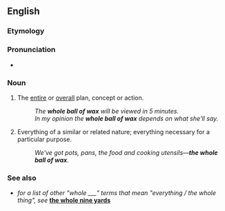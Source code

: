 ==English==

===Etymology===
{{rfe|en}}

===Pronunciation===
* {{audio|en|En-au-whole ball of wax.ogg|Audio (AU)}}

===Noun===
{{en-noun|head=[[whole]] [[ball]] of [[wax]]|?}}

# {{lb|en|idiomatic|slang}} The [[entire]] or [[overall]] plan, concept or action.
#: ''The '''whole ball of wax''' will be viewed in 5 minutes.''
#: ''In my opinion the '''whole ball of wax''' depends on what she'll say.''
# {{lb|en|idiomatic|slang}} Everything of a similar or related nature; everything necessary for a particular purpose.
#: ''We've got pots, pans, the food and cooking utensils—'''the whole ball of wax'''.''

===See also===
* ''for a list of other "whole ___" terms that mean "everything / the whole thing", see'' '''[[the whole nine yards]]'''